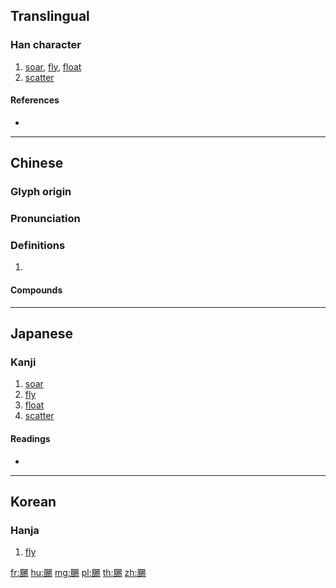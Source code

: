 {{character info/new}}
{{also|飏|扬}}
==Translingual==

===Han character===
{{Han char|rn=182|rad=風|as=09|sn=18|four=76212|canj=HNAMH}}

# [[soar]], [[fly]], [[float]]
# [[scatter]]

====References====
* {{Han ref|kx=1413.460|dkj=43909|dj=1935.380|hdz=74487.230|uh=98BA|ud=39098|bh=C347|bd=49991}}

----

==Chinese==
{{zh-forms|s=飏}}

===Glyph origin===
{{Han etym}}

===Pronunciation===
{{zh-pron
|m=yáng
|c=joeng4
|mc=y
|oc=y
|cat=
}}

===Definitions===
{{zh-hanzi}}

# {{rfdef|zh}}

====Compounds====
{{zh-der|不颺|悠颺|神魂蕩颺|高颺|輕颺|遠颺|飢附飽颺|飛颺|颻颺|颺颺|飄颺|飽颺}}

----

==Japanese==

===Kanji===
{{ja-kanji|grade=|rs=風09}}

# [[soar]]
# [[fly]]
# [[float]]
# [[scatter]]

====Readings====
* {{ja-readings|on=[[よう]] (yō)|kun=[[あげる]] (ageru)}}

----

==Korean==

===Hanja===
{{ko-hanja|hangeul=양|eumhun=|rv=yang|mr=yang|y=yang}}

# [[fly]]

[[fr:颺]]
[[hu:颺]]
[[mg:颺]]
[[pl:颺]]
[[th:颺]]
[[zh:颺]]